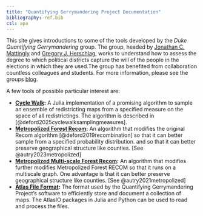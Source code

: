 ```yaml
---
title: "Quantifying Gerrymandering Project Documentation"
bibliography: ref.bib
csl: apa
---
```


This site gives introductions to some of the tools developed by the *Duke Quantifying Gerrymandering* group. The group, headed by [Jonathan C. Mattingly](https://sites.math.duke.edu/~jonm/) and [Gregory J. Herschlag](https://scholars.duke.edu/person/gjh), works to understand how to assess the degree to which political districts capture the will of the people in the elections in which they are used.The group has benefited from collaboration countless colleagues and students. For more information, please see the groups [blog](https://sites.duke.edu/quantifyinggerrymandering/).

A few tools of possible particular interest are:

- **[Cycle Walk](cycleWalk.qmd):** A Julia implementation of a promising algorithm to sample an ensemble of redistricting maps from a specified measure on the space of all redistrictings. The algorithm is described in [@deford2025cyclewalksamplingmeasures].
- **[Metropolized Forest Recom](forest_recom.qmd):** An algorithm that modifies the original Recom algorithm [@deford2019recombination]  so that it can better sample from a specified probability distribution. and so that it can better preserve geographical structure like counties. [See @autry2023metropolized]
- **[Metropolized Multi-scale Forest Recom](forest_recom.qmd):** An algorithm that modifies further modifies  Metropolized Forest RECOM so that it runs on a multiscale graph. One advantage is that it can better preserve geographical structure like counties. [See @autry2021metropolized]
- **[Atlas File Format](atlasIO.qmd):** The format used by the Quantifying Gerrymandering Project's software to efficiently store and document a collection of maps. The AtlasIO packages in Julia and Python can be used to read and process the files. 



